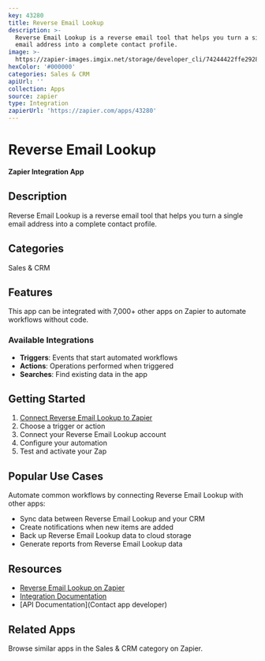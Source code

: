 ```yaml
---
key: 43280
title: Reverse Email Lookup
description: >-
  Reverse Email Lookup is a reverse email tool that helps you turn a single
  email address into a complete contact profile.
image: >-
  https://zapier-images.imgix.net/storage/developer_cli/74244422ffe2928a12b254ecad27a6d3.png?auto=format%2Ccompress&ixlib=python-3.0.0&q=50
hexColor: '#000000'
categories: Sales & CRM
apiUrl: ''
collection: Apps
source: zapier
type: Integration
zapierUrl: 'https://zapier.com/apps/43280'
---
```

# Reverse Email Lookup

**Zapier Integration App**

## Description

Reverse Email Lookup is a reverse email tool that helps you turn a single email address into a complete contact profile.

## Categories

Sales & CRM

## Features

This app can be integrated with 7,000+ other apps on Zapier to automate workflows without code.

### Available Integrations

- **Triggers**: Events that start automated workflows
- **Actions**: Operations performed when triggered
- **Searches**: Find existing data in the app

## Getting Started

1. [Connect Reverse Email Lookup to Zapier](https://zapier.com/apps/43280)
2. Choose a trigger or action
3. Connect your Reverse Email Lookup account
4. Configure your automation
5. Test and activate your Zap

## Popular Use Cases

Automate common workflows by connecting Reverse Email Lookup with other apps:

- Sync data between Reverse Email Lookup and your CRM
- Create notifications when new items are added
- Back up Reverse Email Lookup data to cloud storage
- Generate reports from Reverse Email Lookup data

## Resources

- [Reverse Email Lookup on Zapier](https://zapier.com/apps/43280)
- [Integration Documentation](https://zapier.com/apps/43280/integrations)
- [API Documentation](Contact app developer)

## Related Apps

Browse similar apps in the Sales & CRM category on Zapier.
